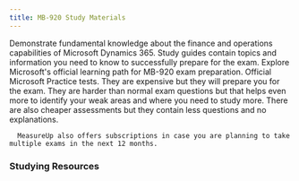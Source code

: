 ```yaml
---
title: MB-920 Study Materials
---
```


<Card title="Get Started" icon="star"> 
  <LinkCard title="Exam MB-920: Microsoft Dynamics 365 Fundamentals (ERP)" href="https://learn.microsoft.com/credentials/certifications/d365-fundamentals-finance-and-operations-apps-erp?WT.mc_id=studentamb_165290" target="_blank"/>
      Demonstrate fundamental knowledge about the finance and operations capabilities of Microsoft Dynamics 365.
  <LinkCard title="MB-920 Study Guide" href="https://aka.ms/mb920-studyguide?WT.mc_id=studentamb_165290" target="_blank"/>
      Study guides contain topics and information you need to know to successfully prepare for the exam.
  <LinkCard title="Microsoft Learn" href="https://learn.microsoft.com/training/courses/mb-920t00?WT.mc_id=studentamb_165290" target="_blank"/>
      Explore Microsoft's official learning path for MB-920 exam preparation.
</Card>

<Card title="MeasureUp Practice Tests" icon="open-book"> 
<CardGrid>
  <LinkCard title="MeasureUp Assessment" href="https://www.measureup.com/assessment-mb-920-microsoft-dynamics-365-fundamentals-erp.html#u44" target="_blank"/>
  <LinkCard title="MeasureUp Practice Test" href="https://www.measureup.com/microsoft-practice-test-mb-920-microsoft-dynamics-365-fundamentals-erp.html#u44" target="_blank"/>
</CardGrid>
  <LinkCard title="MeasureUp Subscriptions" href="https://www.measureup.com/subscription-plans-for-individuals#u44" target="_blank"/>
      Official Microsoft Practice tests. They are expensive but they will prepare you for the exam. They are harder than normal exam questions but that helps 
      even more to identify your weak areas and where you need to study more. There are also cheaper assessments but they contain less questions and no explanations.

      MeasureUp also offers subscriptions in case you are planning to take multiple exams in the next 12 months. 
</Card>

### Studying Resources

<Tabs>

  <TabItem label="Text">
  <CardGrid>
    <LinkCard title="Microsoft Learn" href="https://learn.microsoft.com/training/courses/mb-920t00?WT.mc_id=studentamb_165290" target="_blank"/>
  </CardGrid>
  </TabItem>

  <TabItem label="Videos">
  <CardGrid>
    <LinkCard title="Microsoft Virtual Training Day: Dynamics 365 Fundamentals (ERP)" href="https://events.microsoft.com/allevents/?language=English&clientTimeZone=1&search=Microsoft%20Dynamics%20365%20Virtual%20Training%20Day:%20Fundamentals%20(ERP)&WT.mc_id=studentamb_165290" target="_blank"/>
  </CardGrid>
  </TabItem>

  <TabItem label="Paid">
  <CardGrid>
  </CardGrid>
  </TabItem>

  <TabItem label="Tests">
  <CardGrid>
    <LinkCard title="MS Learn Practice Assessment" href="https://learn.microsoft.com/certifications/exams/mb-920/practice/assessment?assessment-type=practice&assessmentId=54" target="_blank"/>
    <LinkCard title="MeasureUp Assessment" href="https://www.measureup.com/assessment-mb-920-microsoft-dynamics-365-fundamentals-erp.html#u44" target="_blank"/>
    <LinkCard title="MeasureUp Practice Tests" href="https://www.measureup.com/microsoft-practice-test-mb-920-microsoft-dynamics-365-fundamentals-erp.html#u44" target="_blank"/> 
  </CardGrid>
  </TabItem>

  <TabItem label="Misc">
  <CardGrid>
  </CardGrid>
  </TabItem>
  
</Tabs>
